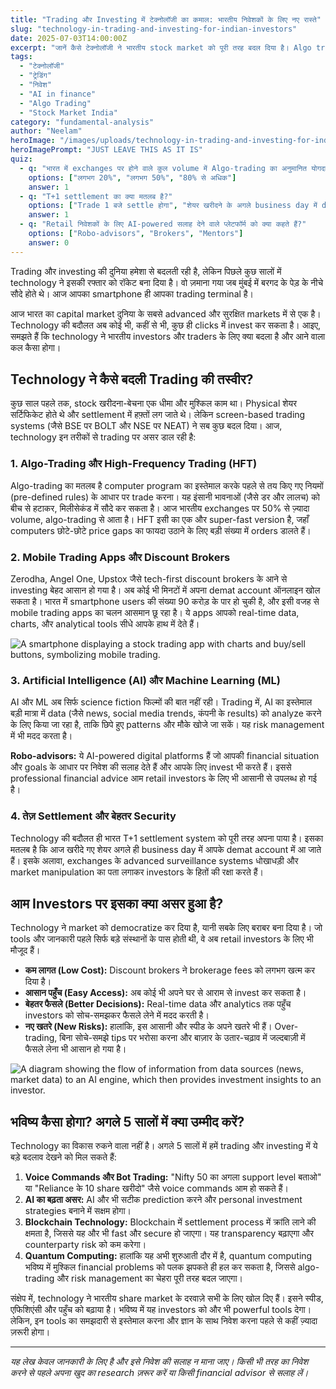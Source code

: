 ```yaml
---
title: "Trading और Investing में टेक्नोलॉजी का कमाल: भारतीय निवेशकों के लिए नए रास्ते"
slug: "technology-in-trading-and-investing-for-indian-investors"
date: 2025-07-03T14:00:00Z
excerpt: "जानें कैसे टेक्नोलॉजी ने भारतीय stock market को पूरी तरह बदल दिया है। Algo trading से लेकर AI और mobile apps तक, जानें आपके लिए इसमें क्या मौके हैं और किन बातों का ध्यान रखना जरूरी है।"
tags:
  - "टेक्नोलॉजी"
  - "ट्रेडिंग"
  - "निवेश"
  - "AI in finance"
  - "Algo Trading"
  - "Stock Market India"
category: "fundamental-analysis"
author: "Neelam"
heroImage: "/images/uploads/technology-in-trading-and-investing-for-indian-investors/hero-image.jpg"
heroImagePrompt: "JUST LEAVE THIS AS IT IS"
quiz:
  - q: "भारत में exchanges पर होने वाले कुल volume में Algo-trading का अनुमानित योगदान कितना है?"
    options: ["लगभग 20%", "लगभग 50%", "80% से अधिक"]
    answer: 1
  - q: "T+1 settlement का क्या मतलब है?"
    options: ["Trade 1 बजे settle होगा", "शेयर खरीदने के अगले business day में demat account में आ जाते हैं", "Trade करने के लिए 1 लाख रुपये चाहिए"]
    answer: 1
  - q: "Retail निवेशकों के लिए AI-powered सलाह देने वाले प्लेटफॉर्म को क्या कहते हैं?"
    options: ["Robo-advisors", "Brokers", "Mentors"]
    answer: 0
---
```


Trading और investing की दुनिया हमेशा से बदलती रही है, लेकिन पिछले कुछ सालों में technology ने इसकी रफ्तार को रॉकेट बना दिया है। वो ज़माना गया जब मुंबई में बरगद के पेड़ के नीचे सौदे होते थे। आज आपका smartphone ही आपका trading terminal है।

आज भारत का capital market दुनिया के सबसे advanced और सुरक्षित markets में से एक है। Technology की बदौलत अब कोई भी, कहीं से भी, कुछ ही clicks में invest कर सकता है। आइए, समझते हैं कि technology ने भारतीय investors और traders के लिए क्या बदला है और आने वाला कल कैसा होगा।

## Technology ने कैसे बदली Trading की तस्वीर?

कुछ साल पहले तक, stock खरीदना-बेचना एक धीमा और मुश्किल काम था। Physical शेयर सर्टिफिकेट होते थे और settlement में हफ़्तों लग जाते थे। लेकिन screen-based trading systems (जैसे BSE पर BOLT और NSE पर NEAT) ने सब कुछ बदल दिया। आज, technology इन तरीकों से trading पर असर डाल रही है:

### 1. Algo-Trading और High-Frequency Trading (HFT)
Algo-trading का मतलब है computer program का इस्तेमाल करके पहले से तय किए गए नियमों (pre-defined rules) के आधार पर trade करना। यह इंसानी भावनाओं (जैसे डर और लालच) को बीच से हटाकर, मिलीसेकंड में सौदे कर सकता है। आज भारतीय exchanges पर 50% से ज़्यादा volume, algo-trading से आता है। HFT इसी का एक और super-fast version है, जहाँ computers छोटे-छोटे price gaps का फायदा उठाने के लिए बड़ी संख्या में orders डालते हैं।

### 2. Mobile Trading Apps और Discount Brokers
Zerodha, Angel One, Upstox जैसे tech-first discount brokers के आने से investing बेहद आसान हो गया है। अब कोई भी मिनटों में अपना demat account ऑनलाइन खोल सकता है। भारत में smartphone users की संख्या 90 करोड़ के पार हो चुकी है, और इसी वजह से mobile trading apps का चलन आसमान छू रहा है। ये apps आपको real-time data, charts, और analytical tools सीधे आपके हाथ में देते हैं।

![A smartphone displaying a stock trading app with charts and buy/sell buttons, symbolizing mobile trading.](/images/uploads/technology-in-trading-and-investing-for-indian-investors/mobile-trading-apps.png)

### 3. Artificial Intelligence (AI) और Machine Learning (ML)
AI और ML अब सिर्फ science fiction फिल्मों की बात नहीं रही। Trading में, AI का इस्तेमाल बड़ी मात्रा में data (जैसे news, social media trends, कंपनी के results) को analyze करने के लिए किया जा रहा है, ताकि छिपे हुए patterns और मौके खोजे जा सकें। यह risk management में भी मदद करता है।

**Robo-advisors:** ये AI-powered digital platforms हैं जो आपकी financial situation और goals के आधार पर निवेश की सलाह देते हैं और आपके लिए invest भी करते हैं। इससे professional financial advice आम retail investors के लिए भी आसानी से उपलब्ध हो गई है।

### 4. तेज़ Settlement और बेहतर Security
Technology की बदौलत ही भारत T+1 settlement system को पूरी तरह अपना पाया है। इसका मतलब है कि आज खरीदे गए शेयर अगले ही business day में आपके demat account में आ जाते हैं। इसके अलावा, exchanges के advanced surveillance systems धोखाधड़ी और market manipulation का पता लगाकर investors के हितों की रक्षा करते हैं।

## आम Investors पर इसका क्या असर हुआ है?

Technology ने market को democratize कर दिया है, यानी सबके लिए बराबर बना दिया है। जो tools और जानकारी पहले सिर्फ बड़े संस्थानों के पास होती थी, वे अब retail investors के लिए भी मौजूद हैं।

*   **कम लागत (Low Cost):** Discount brokers ने brokerage fees को लगभग खत्म कर दिया है।
*   **आसान पहुँच (Easy Access):** अब कोई भी अपने घर से आराम से invest कर सकता है।
*   **बेहतर फैसले (Better Decisions):** Real-time data और analytics तक पहुँच investors को सोच-समझकर फैसले लेने में मदद करती है।
*   **नए खतरे (New Risks):** हालांकि, इस आसानी और स्पीड के अपने खतरे भी हैं। Over-trading, बिना सोचे-समझे tips पर भरोसा करना और बाज़ार के उतार-चढ़ाव में जल्दबाज़ी में फैसले लेना भी आसान हो गया है।

![A diagram showing the flow of information from data sources (news, market data) to an AI engine, which then provides investment insights to an investor.](/images/uploads/technology-in-trading-and-investing-for-indian-investors/ai-in-investing.png)

## भविष्य कैसा होगा? अगले 5 सालों में क्या उम्मीद करें?

Technology का विकास रुकने वाला नहीं है। अगले 5 सालों में हमें trading और investing में ये बड़े बदलाव देखने को मिल सकते हैं:

1.  **Voice Commands और Bot Trading:** "Nifty 50 का अगला support level बताओ" या "Reliance के 10 share खरीदो" जैसे voice commands आम हो सकते हैं।
2.  **AI का बढ़ता असर:** AI और भी सटीक prediction करने और personal investment strategies बनाने में सक्षम होगा।
3.  **Blockchain Technology:** Blockchain में settlement process में क्रांति लाने की क्षमता है, जिससे यह और भी fast और secure हो जाएगा। यह transparency बढ़ाएगा और counterparty risk को कम करेगा।
4.  **Quantum Computing:** हालांकि यह अभी शुरुआती दौर में है, quantum computing भविष्य में मुश्किल financial problems को पलक झपकते ही हल कर सकता है, जिससे algo-trading और risk management का चेहरा पूरी तरह बदल जाएगा।

संक्षेप में, technology ने भारतीय share market के दरवाज़े सभी के लिए खोल दिए हैं। इसने स्पीड, एफिशिएंसी और पहुँच को बढ़ाया है। भविष्य में यह investors को और भी powerful tools देगा। लेकिन, इन tools का समझदारी से इस्तेमाल करना और ज्ञान के साथ निवेश करना पहले से कहीं ज़्यादा ज़रूरी होगा।

---
*यह लेख केवल जानकारी के लिए है और इसे निवेश की सलाह न माना जाए। किसी भी तरह का निवेश करने से पहले अपना खुद का research ज़रूर करें या किसी financial advisor से सलाह लें।*